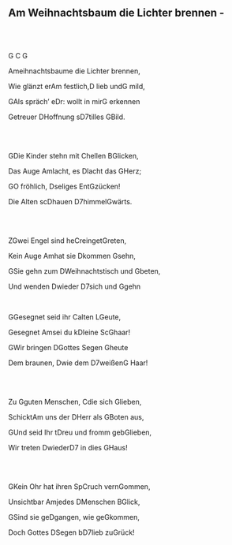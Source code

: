 ## Am Weihnachtsbaum die Lichter brennen - 
\
\
<p class='song show-chords'><span class='chord'>G</span>                    <span class='chord'>C</span>      <span class='chord'>G</span></p>
<p class='song show-chords'><span class='chord'>Am</span>eihnachtsbaume die Lichter brennen,</p>
<p class='song show-chords'>Wie glänzt er<span class='chord'>Am</span> festlich,<span class='chord'>D</span> lieb und<span class='chord'>G</span> mild,</p>
<p class='song show-chords'><span class='chord'>G</span>Als spräch’ e<span class='chord'>D</span>r: wollt in mir<span class='chord'>G</span> erkennen</p>
<p class='song show-chords'>Getreuer <span class='chord'>D</span>Hoffnung s<span class='chord'>D7</span>tilles <span class='chord'>G</span>Bild.</p>
\
\
<p class='song show-chords'><span class='chord'>G</span>Die Kinder stehn mit <span class='chord'>C</span>hellen B<span class='chord'>G</span>licken,</p>
<p class='song show-chords'>Das Auge <span class='chord'>Am</span>lacht, es <span class='chord'>D</span>lacht das <span class='chord'>G</span>Herz;</p>
<p class='song show-chords'><span class='chord'>G</span>O fröhlich, <span class='chord'>D</span>seliges Ent<span class='chord'>G</span>zücken!</p>
<p class='song show-chords'>Die Alten sc<span class='chord'>D</span>hauen <span class='chord'>D7</span>himmel<span class='chord'>G</span>wärts.</p>
\
\
<p class='song show-chords'>Z<span class='chord'>G</span>wei Engel sind he<span class='chord'>C</span>reinget<span class='chord'>G</span>reten,</p>
<p class='song show-chords'>Kein Auge <span class='chord'>Am</span>hat sie <span class='chord'>D</span>kommen <span class='chord'>G</span>sehn,</p>
<p class='song show-chords'><span class='chord'>G</span>Sie gehn zum <span class='chord'>D</span>Weihnachtstisch und <span class='chord'>G</span>beten,</p>
<p class='song show-chords'>Und wenden <span class='chord'>D</span>wieder <span class='chord'>D7</span>sich und <span class='chord'>G</span>gehn</p>
 \
<p class='song show-chords'>G<span class='chord'>G</span>esegnet seid ihr <span class='chord'>C</span>alten L<span class='chord'>G</span>eute,</p>
<p class='song show-chords'>Gesegnet <span class='chord'>Am</span>sei du k<span class='chord'>D</span>leine Sc<span class='chord'>G</span>haar!</p>
<p class='song show-chords'><span class='chord'>G</span>Wir bringen <span class='chord'>D</span>Gottes Segen <span class='chord'>G</span>heute</p>
<p class='song show-chords'>Dem braunen, <span class='chord'>D</span>wie dem <span class='chord'>D7</span>weißen<span class='chord'>G</span> Haar!</p>
\
\
<p class='song show-chords'>Zu <span class='chord'>G</span>guten Menschen, <span class='chord'>C</span>die sich <span class='chord'>G</span>lieben,</p>
<p class='song show-chords'>Schickt<span class='chord'>Am</span> uns der <span class='chord'>D</span>Herr als <span class='chord'>G</span>Boten aus,</p>
<p class='song show-chords'><span class='chord'>G</span>Und seid Ihr t<span class='chord'>D</span>reu und fromm geb<span class='chord'>G</span>lieben,</p>
<p class='song show-chords'>Wir treten <span class='chord'>D</span>wieder<span class='chord'>D7</span> in dies <span class='chord'>G</span>Haus!</p>
 \
\
<p class='song show-chords'><span class='chord'>G</span>Kein Ohr hat ihren Sp<span class='chord'>C</span>ruch vern<span class='chord'>G</span>ommen,</p>
<p class='song show-chords'>Unsichtbar <span class='chord'>Am</span>jedes <span class='chord'>D</span>Menschen B<span class='chord'>G</span>lick,</p>
<p class='song show-chords'><span class='chord'>G</span>Sind sie ge<span class='chord'>D</span>gangen, wie ge<span class='chord'>G</span>kommen,</p>
<p class='song show-chords'>Doch Gottes <span class='chord'>D</span>Segen b<span class='chord'>D7</span>lieb zu<span class='chord'>G</span>rück!</p>
